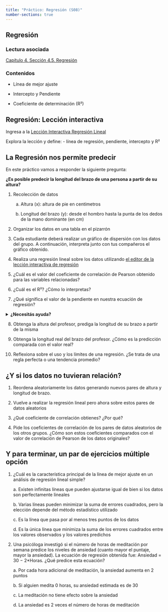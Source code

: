 ```yaml
---
title: "Práctico: Regresión (S08)"
number-sections: true
---
```


## Regresión

### Lectura asociada

[Capítulo 4. Sección 4.5. Regresión](https://cuanti.psico.edu.uy/libro/03-Correlation.html#regresi%C3%B3n-una-mini-introducci%C3%B3n)

### Contenidos

-   Línea de mejor ajuste

-   Intercepto y Pendiente

-   Coeficiente de determinación (R²)

## Regresión: Lección interactiva

Ingresa a la [Lección Interactiva Regresión Lineal](https://cuanti.psico.edu.uy/lecciones/lessons/regression)

Explora la lección y define: - línea de regresión, pendiente, intercepto y R²

## La Regresión nos permite predecir

En este práctico vamos a responder la siguiente pregunta: 

**¿Es posible predecir la longitud del brazo de una persona a partir de su altura?**

1.  Recolección de datos

    a.  Altura (x): altura de pie en centímetros

    b.  Longitud del brazo (y): desde el hombro hasta la punta de los dedos de la mano dominante (en cm)

2.  Organizar los datos en una tabla en el pizarrón

3.  Cada estudiante deberá realizar un gráfico de dispersión con los datos del grupo. A continuación, interpreta junto con tus compañeros el gráfico obtenido.

4.  Realiza una regresión lineal sobre los datos utilizando [el editor de la lección interactiva de regresión](https://cuanti.psico.edu.uy/lecciones/lessons/regression-editable)

5.  ¿Cuál es el valor del coeficiente de correlación de Pearson obtenido para las variables relacionadas?

6.  ¿Cuál es el R²? ¿Cómo lo interpretas?

7.  ¿Qué significa el valor de la pendiente en nuestra ecuación de regresión?

<details>

<summary><strong>¿Necesitás ayuda?</strong></summary>

¿Cuántos cm aumenta la longitud del brazo, en promedio, por cada cm de altura?

</details>

8.  Obtenga la altura del profesor, prediga la longitud de su brazo a partir de la misma

9.  Obtenga la longitud real del brazo del profesor. ¿Cómo es la predicción comparada con el valor real?

10. Reflexiona sobre el uso y los límites de una regresión. ¿Se trata de una regla perfecta o una tendencia promedio?

## ¿Y si los datos no tuvieran relación?

1.  Reordena aleatoriamente los datos generando nuevos pares de altura y longitud de brazo. 

2.  Vuelve a realizar la regresión lineal pero ahora sobre estos pares de datos aleatorios

3.  ¿Qué coeficiente de correlación obtienes? ¿Por qué?

4.  Pide los coeficientes de correlación de los pares de datos aleatorios de los otros grupos. ¿Cómo son estos coeficientes comparados con el valor de correlación de Pearson de los datos originales?

## Y para terminar, un par de ejercicios múltiple opción

1.  ¿Cuál es la característica principal de la línea de mejor ajuste en un análisis de regresión lineal simple?

    a\. Existen infinitas líneas que pueden ajustarse igual de bien si los datos son perfectamente lineales

    b\. Varias líneas pueden minimizar la suma de errores cuadrados, pero la elección depende del método estadístico utilizado

    c\. Es la línea que pasa por al menos tres puntos de los datos

    d\. Es la única línea que minimiza la suma de los errores cuadrados entre los valores observados y los valores predichos

2.  Una psicóloga investigó si el número de horas de meditación por semana predice los niveles de ansiedad (cuanto mayor el puntaje, mayor la ansiedad). La ecuación de regresión obtenida fue: Ansiedad = 30 − 2\*Horas. ¿Qué predice esta ecuación?

    a\. Por cada hora adicional de meditación, la ansiedad aumenta en 2 puntos

    b\. Si alguien medita 0 horas, su ansiedad estimada es de 30

    c\. La meditación no tiene efecto sobre la ansiedad

    d\. La ansiedad es 2 veces el número de horas de meditación
